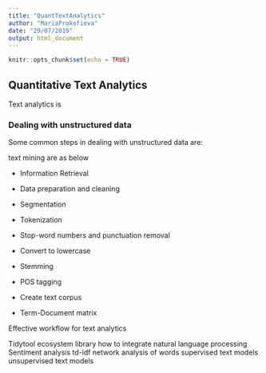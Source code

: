 ```yaml
---
title: "QuantTextAnalytics"
author: "MariaProkofieva"
date: "29/07/2019"
output: html_document
---
```


```r
knitr::opts_chunk$set(echo = TRUE)
```

## Quantitative Text Analytics

Text analytics is

### Dealing with unstructured data 

Some common steps in dealing with unstructured data are:

text mining are as below

* Information Retrieval
* Data preparation and cleaning
* Segmentation
* Tokenization
* Stop-word numbers and punctuation removal
* Convert to lowercase

* Stemming
* POS tagging
* Create text corpus
* Term-Document matrix



Effective workflow for text analytics


Tidytool ecosystem library
how to integrate natural language processing
Sentiment analysis
td-idf
network analysis of words
supervised text models
unsupervised text models



